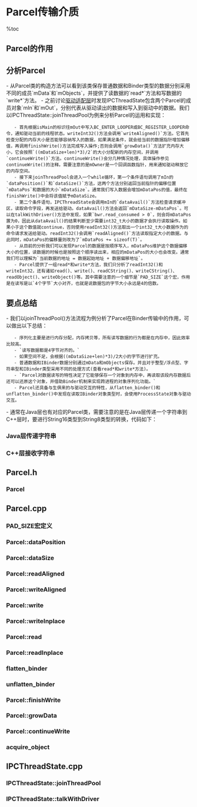 = Parcel传输介质 =

%toc

== Parcel的作用 ==
{{{class="brush:text"
    我们都知道JAVA中的Serialize机制，译成串行化、序列化……，其作用是能将数据对象存入字节流当中，在需要时重新生成对象。
Android也提供了这样一种机制，而且效率更加高效，所有序列化的行为都在内存中完成。
    Parcel不仅支持普通数据类型的序列化，而且支持Binder对象的序列化。
}}}

== 分析Parcel ==
- 从Parcel类的构造方法可以看到该类保存普通数据和Binder类型的数据分别采用不同的成员`mData`和`mObjects`，并提供了读数据的`read*`方法和写数据的`write*`方法。
- 之前讨论[[驱动适配层]]时发现IPCThreadState包含两个Parcel的成员对象`mIn`和`mOut`，分别代表从驱动读出的数据和写入到驱动中的数据。我们以IPCThreadState::joinThreadPool为例来分析Parcel的运用和实现：
    - 首先根据isMain的标识往mOut中写入BC_ENTER_LOOPER或BC_REGISTER_LOOPER命令，通知驱动当前的线程状态。writeInt32()方法会调用`writeAligned()`方法。它首先检查分配的内存大小是否能够容纳写入的数据，如果满足条件，就会给当前的数据指针增加偏移值，再调用finishWrite()方法完成写入操作;否则会调用`growData()`方法扩充内存大小，它会按照`((mDataSize+len)*3)/2`的大小分配新的内存空间，并调用`continueWrite()`方法。continueWrite()会分几种情况处理，具体操作参见continueWrite()的注释。需要注意的是mOwner是一个回调函数指针，用来通知驱动释放它的内存空间。
    - 接下来joinThreadPool会进入一个while循环，第一个条件语句调用了mIn的`dataPosition()`和`dataSize()`方法，这两个方法分别返回当前指针的偏移位置`mDataPos`和数据的大小`mDataSize`。通常我们写入数据会增加mDataPos的值，最终在finishWrite()中会将该值赋予mDataSize。
    - 第二个条件语句，IPCThreadState会调用mIn的`dataAvail()`方法检查请求缓冲区，读取命令字段，再发送给驱动。dataAvail()方法会返回`mDataSize-mDataPos`。可以在talkWithDriver()方法中发现，如果`bwr.read_consumed > 0`，则会将mDataPos置为0，因此从dataAvail()的结果判断至少需要int32_t大小的数据才会执行读取操作。如果小于这个数值就continue，否则使用readInt32()方法取出一个int32_t大小数据作为的命令请求发送给驱动。readInt32()会调用`readAligned()`方法读取指定大小的数据。与此同时，mDataPos的偏移量则改为了`mDataPos += sizeof(T)`。
    - 从目前的分析我们可以发现Parcel的数据是按顺序写入，mDataPos维护这个数据偏移大小的位置，读数据的时候也是按照这个顺序读出来，相应的mDataPos的大小也会改变。通常我们可以理解为`当前数据的地址 = 数据起始地址 + 数据偏移地址`。
    - Parcel提供了一组read*和write*方法，我们只分析了readInt32()和writeInt32，还有诸如read()、write()、readCString()、writeCString()、readObject()、writeObject()等。其中需要注意的一个细节是`PAD_SIZE`这个宏，作用是在读写是以`4个字节`大小对齐，也就是说数据包的字节大小永远是4的倍数。

== 要点总结 ==
- 我们以joinThreadPool()方法流程为例分析了Parcel在Binder传输中的作用，可以做出以下总结：
    - 序列化主要是进行内存分配，内存拷贝等，所有读写数据的行为都是在内存中，因此效率比较高。
    - `读写数据都是4字节对齐的。`
    - 如果空间不足，会根据((mDataSize+len)*3)/2大小的字节进行扩充。
    - 普通数据和IBinder数据分别通过mData和mObjects保存。并且对于整型/浮点型、字符串型和IBinder类型采用不同的处理方式(查看read*和write*方法)。
    - `Parcel对数据读写的特性决定了它能够保存一个对象到内存中，再读取该段内存数据后还可以还原这个对象，并借助Binder机制来实现跨进程的对象序列化功能。`
    - Parcel还具备与生俱来的与驱动交互的特性，从flatten_binder()和unflatten_binder()中发现在读取IBinder对象类型时，会使用ProcessState对象与驱动交互。
- 通常在Java层也有对应的Parcel类，需要注意的是在Java层传递一个字符串到C++层时，要进行String16类型到String8类型的转换，代码如下：
=== Java层传递字符串 ===
{{{class="brush:java"
Parcel data = Parcel.obtain();
data.writeString("hello,world");
}}}

=== C++层接收字符串 ===
{{{class="brush:c++"
const String8 hello = String8(data.readString16());
LOGE("readString8 = %s", hello.string());
}}}

== Parcel.h ==
=== Parcel ===
{{{class="brush:c++"
class Parcel
{
public:
                        Parcel();
                        ~Parcel();
    
    const uint8_t*      data() const;
    size_t              dataSize() const;
    size_t              dataAvail() const;
    size_t              dataPosition() const;
    size_t              dataCapacity() const;
    
    status_t            setDataSize(size_t size);
    void                setDataPosition(size_t pos) const;
    status_t            setDataCapacity(size_t size);
    
    status_t            setData(const uint8_t* buffer, size_t len);

    status_t            appendFrom(Parcel *parcel, size_t start, size_t len);

    bool                hasFileDescriptors() const;

    status_t            writeInterfaceToken(const String16& interface);
    bool                enforceInterface(const String16& interface) const;
    bool                checkInterface(IBinder*) const;    

    void                freeData();

    const size_t*       objects() const;
    size_t              objectsCount() const;
    
    status_t            errorCheck() const;
    void                setError(status_t err);
    
    status_t            write(const void* data, size_t len);
    void*               writeInplace(size_t len);
    status_t            writeUnpadded(const void* data, size_t len);
    status_t            writeInt32(int32_t val);
    status_t            writeInt64(int64_t val);
    status_t            writeFloat(float val);
    status_t            writeDouble(double val);
    status_t            writeIntPtr(intptr_t val);
    status_t            writeCString(const char* str);
    status_t            writeString8(const String8& str);
    status_t            writeString16(const String16& str);
    status_t            writeString16(const char16_t* str, size_t len);
    status_t            writeStrongBinder(const sp<IBinder>& val);
    status_t            writeWeakBinder(const wp<IBinder>& val);

    // Place a native_handle into the parcel (the native_handle's file-
    // descriptors are dup'ed, so it is safe to delete the native_handle
    // when this function returns). 
    // Doesn't take ownership of the native_handle.
    status_t            writeNativeHandle(const native_handle* handle);
    
    // Place a file descriptor into the parcel.  The given fd must remain
    // valid for the lifetime of the parcel.
    status_t            writeFileDescriptor(int fd);
    
    // Place a file descriptor into the parcel.  A dup of the fd is made, which
    // will be closed once the parcel is destroyed.
    status_t            writeDupFileDescriptor(int fd);
    
    status_t            writeObject(const flat_binder_object& val, bool nullMetaData);

    void                remove(size_t start, size_t amt);
    
    status_t            read(void* outData, size_t len) const;
    const void*         readInplace(size_t len) const;
    int32_t             readInt32() const;
    status_t            readInt32(int32_t *pArg) const;
    int64_t             readInt64() const;
    status_t            readInt64(int64_t *pArg) const;
    float               readFloat() const;
    status_t            readFloat(float *pArg) const;
    double              readDouble() const;
    status_t            readDouble(double *pArg) const;
    intptr_t            readIntPtr() const;
    status_t            readIntPtr(intptr_t *pArg) const;

    const char*         readCString() const;
    String8             readString8() const;
    String16            readString16() const;
    const char16_t*     readString16Inplace(size_t* outLen) const;
    sp<IBinder>         readStrongBinder() const;
    wp<IBinder>         readWeakBinder() const;

    
    // Retrieve native_handle from the parcel. This returns a copy of the
    // parcel's native_handle (the caller takes ownership). The caller
    // must free the native_handle with native_handle_close() and 
    // native_handle_delete().
    native_handle*     readNativeHandle() const;

    
    // Retrieve a file descriptor from the parcel.  This returns the raw fd
    // in the parcel, which you do not own -- use dup() to get your own copy.
    int                 readFileDescriptor() const;
    
    const flat_binder_object* readObject(bool nullMetaData) const;

    // Explicitly close all file descriptors in the parcel.
    void                closeFileDescriptors();
    
    typedef void        (*release_func)(Parcel* parcel,
                                        const uint8_t* data, size_t dataSize,
                                        const size_t* objects, size_t objectsSize,
                                        void* cookie);
                        
    const uint8_t*      ipcData() const;
    size_t              ipcDataSize() const;
    const size_t*       ipcObjects() const;
    size_t              ipcObjectsCount() const;
    void                ipcSetDataReference(const uint8_t* data, size_t dataSize,
                                            const size_t* objects, size_t objectsCount,
                                            release_func relFunc, void* relCookie);
    
    void                print(TextOutput& to, uint32_t flags = 0) const;
        
private:
                        Parcel(const Parcel& o);
    Parcel&             operator=(const Parcel& o);
    
    status_t            finishWrite(size_t len);
    void                releaseObjects();
    void                acquireObjects();
    status_t            growData(size_t len);
    status_t            restartWrite(size_t desired);
    status_t            continueWrite(size_t desired);
    void                freeDataNoInit();
    void                initState();
    void                scanForFds() const;
                        
    template<class T>
    status_t            readAligned(T *pArg) const;

    template<class T>   T readAligned() const;

    template<class T>
    status_t            writeAligned(T val);

    status_t            mError;
    uint8_t*            mData;
    size_t              mDataSize;
    size_t              mDataCapacity;
    mutable size_t      mDataPos;
    size_t*             mObjects;
    size_t              mObjectsSize;
    size_t              mObjectsCapacity;
    mutable size_t      mNextObjectHint;

    mutable bool        mFdsKnown;
    mutable bool        mHasFds;
    
    release_func        mOwner;
    void*               mOwnerCookie;
};
}}}

== Parcel.cpp ==
=== PAD_SIZE宏定义 ===
{{{class="brush:c++"
#define PAD_SIZE(s) (((s)+3)&~3)
}}}

=== Parcel::dataPosition ===
{{{class="brush:c++"
size_t Parcel::dataPosition() const
{
    return mDataPos;
}
}}}

=== Parcel::dataSize ===
{{{class="brush:c++"
size_t Parcel::dataSize() const
{
    return (mDataSize > mDataPos ? mDataSize : mDataPos);
}
}}}

=== Parcel::readAligned ===
{{{class="brush:c++"
template<class T>
status_t Parcel::readAligned(T *pArg) const {
    COMPILE_TIME_ASSERT_FUNCTION_SCOPE(PAD_SIZE(sizeof(T)) == sizeof(T));

    // 如果数据大小没有超出范围则进行数据的转换
    if ((mDataPos+sizeof(T)) <= mDataSize) {
        // 当前数据的地址 = 起始地址 + 数据偏移
        const void* data = mData+mDataPos;
        // 数据的偏移加上T的大小
        mDataPos += sizeof(T);
        // 从当前的起始地址开始转换T类型数据并通过指针回传
        *pArg =  *reinterpret_cast<const T*>(data);
        return NO_ERROR;
    } else {
        return NOT_ENOUGH_DATA;
    }
}
}}}

=== Parcel::writeAligned ===
{{{class="brush:c++"
template<class T>
status_t Parcel::writeAligned(T val) {
    COMPILE_TIME_ASSERT_FUNCTION_SCOPE(PAD_SIZE(sizeof(T)) == sizeof(T));

    // 如果有足够大的内存空间，则将mData+mDataPos的指针指向T数据
    if ((mDataPos+sizeof(val)) <= mDataCapacity) {
restart_write:
        *reinterpret_cast<T*>(mData+mDataPos) = val;
        return finishWrite(sizeof(val));
    }

    // 否则增加内存空间的大小
    status_t err = growData(sizeof(val));
    if (err == NO_ERROR) goto restart_write;
    return err;
}
}}}

=== Parcel::write ===
{{{class="brush:c++"
status_t Parcel::write(const void* data, size_t len)
{
    void* const d = writeInplace(len);
    if (d) {
        memcpy(d, data, len);
        return NO_ERROR;
    }
    return mError;
}
}}}

=== Parcel::writeInplace ===
{{{class="brush:c++"
void* Parcel::writeInplace(size_t len)
{
    const size_t padded = PAD_SIZE(len);

    // sanity check for integer overflow
    if (mDataPos+padded < mDataPos) {
        return NULL;
    }

    if ((mDataPos+padded) <= mDataCapacity) {
restart_write:
        uint8_t* const data = mData+mDataPos;

        // Need to pad at end?
        if (padded != len) {
#if BYTE_ORDER == BIG_ENDIAN
            static const uint32_t mask[4] = {
                0x00000000, 0xffffff00, 0xffff0000, 0xff000000
            };
#endif
#if BYTE_ORDER == LITTLE_ENDIAN
            static const uint32_t mask[4] = {
                0x00000000, 0x00ffffff, 0x0000ffff, 0x000000ff
            };
#endif
            *reinterpret_cast<uint32_t*>(data+padded-4) &= mask[padded-len];
        }

        finishWrite(padded);
        return data;
    }

    status_t err = growData(padded);
    if (err == NO_ERROR) goto restart_write;
    return NULL;
}
}}}

=== Parcel::read ===
{{{class="brush:c++"
status_t Parcel::read(void* outData, size_t len) const
{
    if ((mDataPos+PAD_SIZE(len)) >= mDataPos && (mDataPos+PAD_SIZE(len)) <= mDataSize) {
        memcpy(outData, mData+mDataPos, len);
        mDataPos += PAD_SIZE(len);
        return NO_ERROR;
    }
    return NOT_ENOUGH_DATA;
}
}}}

=== Parcel::readInplace ===
{{{class="brush:c++"
const void* Parcel::readInplace(size_t len) const
{
    if ((mDataPos+PAD_SIZE(len)) >= mDataPos && (mDataPos+PAD_SIZE(len)) <= mDataSize) {
        const void* data = mData+mDataPos;
        mDataPos += PAD_SIZE(len);
        return data;
    }
    return NULL;
}
}}}

=== flatten_binder ===
{{{class="brush:c++"
status_t flatten_binder(const sp<ProcessState>& proc,
    const sp<IBinder>& binder, Parcel* out)
{
    flat_binder_object obj;
    
    obj.flags = 0x7f | FLAT_BINDER_FLAG_ACCEPTS_FDS;
    if (binder != NULL) {
        // 获取本地Binder对象
        IBinder *local = binder->localBinder();
        if (!local) {
            BpBinder *proxy = binder->remoteBinder();
            if (proxy == NULL) {
                LOGE("null proxy");
            }
            // 如果是代理对象，则保存句柄
            const int32_t handle = proxy ? proxy->handle() : 0;
            obj.type = BINDER_TYPE_HANDLE;
            obj.handle = handle;
            obj.cookie = NULL;
        } else {
            // 如果是本地对象，则保存weakref_type对象和IBinder对象
            obj.type = BINDER_TYPE_BINDER;
            obj.binder = local->getWeakRefs();
            obj.cookie = local;
        }
    } else {
        obj.type = BINDER_TYPE_BINDER;
        obj.binder = NULL;
        obj.cookie = NULL;
    }
    
    return finish_flatten_binder(binder, obj, out);
}
}}}

=== unflatten_binder ===
{{{class="brush:c++"
status_t unflatten_binder(const sp<ProcessState>& proc,
    const Parcel& in, sp<IBinder>* out)
{
    const flat_binder_object* flat = in.readObject(false);
    
    if (flat) {
        switch (flat->type) {
            // 如果是本地Binder，则进行类型转换
            case BINDER_TYPE_BINDER:
                *out = static_cast<IBinder*>(flat->cookie);
                return finish_unflatten_binder(NULL, *flat, in);
            // 如果是代理对象，则需要通过proc向驱动查询
            case BINDER_TYPE_HANDLE:
                *out = proc->getStrongProxyForHandle(flat->handle);
                return finish_unflatten_binder(
                    static_cast<BpBinder*>(out->get()), *flat, in);
        }        
    }
    return BAD_TYPE;
}
}}}

=== Parcel::finishWrite ===
{{{class="brush:c++"
status_t Parcel::finishWrite(size_t len)
{
    // 简单的赋予数据大小的值
    mDataPos += len;
    // 如果mDataPos大于mDataSize，则将较大的值赋予mDataSize
    if (mDataPos > mDataSize) {
        mDataSize = mDataPos;
    }
    return NO_ERROR;
}
}}}

=== Parcel::growData ===
{{{class="brush:c++"
status_t Parcel::growData(size_t len)
{
    // 按照((mDataSize+len)*3)/2的大小分配新的内存空间
    size_t newSize = ((mDataSize+len)*3)/2;
    return (newSize <= mDataSize)
            ? (status_t) NO_MEMORY
            : continueWrite(newSize);
}
}}}

=== Parcel::continueWrite ===
{{{class="brush:c++"
status_t Parcel::continueWrite(size_t desired)
{
    // 如果缩小内存，则减少Binder对象
    size_t objectsSize = mObjectsSize;
    if (desired < mDataSize) {
        if (desired == 0) {
            objectsSize = 0;
        } else {
            while (objectsSize > 0) {
                if (mObjects[objectsSize-1] < desired)
                    break;
                objectsSize--;
            }
        }
    }
    
    // 如果有mOwner的回调方法，则分配空间，做内存拷贝操作
    if (mOwner) {
        ......

        uint8_t* data = (uint8_t*)malloc(desired);
        
        ......

        mData = data;
        mObjects = objects;
        mDataSize = (mDataSize < desired) ? mDataSize : desired;
        mDataCapacity = desired;
        mObjectsSize = mObjectsCapacity = objectsSize;
        mNextObjectHint = 0;
        
    // 如果当前存在数据，则做realloc操作
    } else if (mData) {
        if (objectsSize < mObjectsSize) {
            ......

            size_t* objects =
                (size_t*)realloc(mObjects, objectsSize*sizeof(size_t));
            if (objects) {
                mObjects = objects;
            }
            mObjectsSize = objectsSize;
            mNextObjectHint = 0;
        }

        if (desired > mDataCapacity) {
            uint8_t* data = (uint8_t*)realloc(mData, desired);
            if (data) {
                mData = data;
                mDataCapacity = desired;
            } else if (desired > mDataCapacity) {
                mError = NO_MEMORY;
                return NO_MEMORY;
            }
        } else {
            ......
        }
        
    // 第一次初始化，直接做malloc操作
    } else {
        uint8_t* data = (uint8_t*)malloc(desired);
        
        ......
        
        mData = data;
        mDataSize = mDataPos = 0;
        mDataCapacity = desired;
    }

    return NO_ERROR;
}
}}}

=== acquire_object ===
{{{class="brush:c++"
void acquire_object(const sp<ProcessState>& proc,
    const flat_binder_object& obj, const void* who)
{
    switch (obj.type) {
        case BINDER_TYPE_BINDER:
            if (obj.binder) {
                static_cast<IBinder*>(obj.cookie)->incStrong(who);
            }
            return;
        case BINDER_TYPE_WEAK_BINDER:
            if (obj.binder)
                static_cast<RefBase::weakref_type*>(obj.binder)->incWeak(who);
            return;
        case BINDER_TYPE_HANDLE: {
            const sp<IBinder> b = proc->getStrongProxyForHandle(obj.handle);
            if (b != NULL) {
                b->incStrong(who);
            }
            return;
        }
        case BINDER_TYPE_WEAK_HANDLE: {
            const wp<IBinder> b = proc->getWeakProxyForHandle(obj.handle);
            if (b != NULL) b.get_refs()->incWeak(who);
            return;
        }
        case BINDER_TYPE_FD: {
            return;
        }
    }
}
}}}

== IPCThreadState.cpp ==
=== IPCThreadState::joinThreadPool ===
{{{class="brush:c++"
void IPCThreadState::joinThreadPool(bool isMain)
{
    mOut.writeInt32(isMain ? BC_ENTER_LOOPER : BC_REGISTER_LOOPER);
    
    status_t result;
    do {
        ......

        if (mIn.dataPosition() >= mIn.dataSize()) {
            ......
        }

        result = talkWithDriver();
        if (result >= NO_ERROR) {
            size_t IN = mIn.dataAvail();
            // 如果可用数据大小小于int32_t，则continue
            if (IN < sizeof(int32_t)) continue;
            cmd = mIn.readInt32();

            result = executeCommand(cmd);
        }
        
        ......

    } while (result != -ECONNREFUSED && result != -EBADF);

    mOut.writeInt32(BC_EXIT_LOOPER);
    talkWithDriver(false);
}
}}}

=== IPCThreadState::talkWithDriver ===
{{{class="brush:c++"
status_t IPCThreadState::talkWithDriver(bool doReceive)
{
    .....

    if (err >= NO_ERROR) {
        if (bwr.write_consumed > 0) {
            if (bwr.write_consumed < (ssize_t)mOut.dataSize())
                mOut.remove(0, bwr.write_consumed);
            else
                mOut.setDataSize(0);
        }
        // 将mDataPos置0
        if (bwr.read_consumed > 0) {
            mIn.setDataSize(bwr.read_consumed);
            mIn.setDataPosition(0);
        }
        
        return NO_ERROR;
    }
    
    ......
}
}}}
